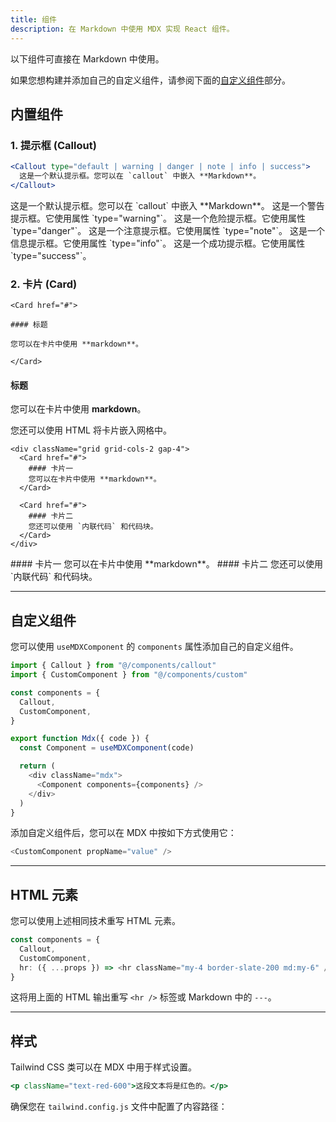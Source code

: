```yaml
---
title: 组件
description: 在 Markdown 中使用 MDX 实现 React 组件。
---
```


以下组件可直接在 Markdown 中使用。

如果您想构建并添加自己的自定义组件，请参阅下面的[自定义组件](#自定义组件)部分。

## 内置组件

### 1. 提示框 (Callout)

```jsx
<Callout type="default | warning | danger | note | info | success">
  这是一个默认提示框。您可以在 `callout` 中嵌入 **Markdown**。
</Callout>
```

<Callout>
  这是一个默认提示框。您可以在 `callout` 中嵌入 **Markdown**。
</Callout>

<Callout type="warning">
  这是一个警告提示框。它使用属性 `type="warning"`。
</Callout>

<Callout type="danger">
  这是一个危险提示框。它使用属性 `type="danger"`。
</Callout>

<Callout type="note">
  这是一个注意提示框。它使用属性 `type="note"`。
</Callout>

<Callout type="info">
  这是一个信息提示框。它使用属性 `type="info"`。
</Callout>

<Callout type="success">
  这是一个成功提示框。它使用属性 `type="success"`。
</Callout>

### 2. 卡片 (Card)

```mdx
<Card href="#">

#### 标题

您可以在卡片中使用 **markdown**。

</Card>
```

<Card href="#">

#### 标题

您可以在卡片中使用 **markdown**。

</Card>

您还可以使用 HTML 将卡片嵌入网格中。

```mdx
<div className="grid grid-cols-2 gap-4">
  <Card href="#">
    #### 卡片一
    您可以在卡片中使用 **markdown**。
  </Card>

  <Card href="#">
    #### 卡片二
    您还可以使用 `内联代码` 和代码块。
  </Card>
</div>
```

<div className="grid grid-cols-2 gap-4">
  <Card href="#">
    #### 卡片一
    您可以在卡片中使用 **markdown**。
  </Card>

  <Card href="#">
    #### 卡片二
    您还可以使用 `内联代码` 和代码块。
  </Card>
</div>

---

## 自定义组件

您可以使用 `useMDXComponent` 的 `components` 属性添加自己的自定义组件。

```ts title="components/mdx.tsx" {2,6}
import { Callout } from "@/components/callout"
import { CustomComponent } from "@/components/custom"

const components = {
  Callout,
  CustomComponent,
}

export function Mdx({ code }) {
  const Component = useMDXComponent(code)

  return (
    <div className="mdx">
      <Component components={components} />
    </div>
  )
}
```

添加自定义组件后，您可以在 MDX 中按如下方式使用它：

```js
<CustomComponent propName="value" />
```

---

## HTML 元素

您可以使用上述相同技术重写 HTML 元素。

```ts {4}
const components = {
  Callout,
  CustomComponent,
  hr: ({ ...props }) => <hr className="my-4 border-slate-200 md:my-6" />,
}
```

这将用上面的 HTML 输出重写 `<hr />` 标签或 Markdown 中的 `---`。

---

## 样式

Tailwind CSS 类可以在 MDX 中用于样式设置。

```jsx
<p className="text-red-600">这段文本将是红色的。</p>
```

确保您在 `tailwind.config.js` 文件中配置了内容路径：
